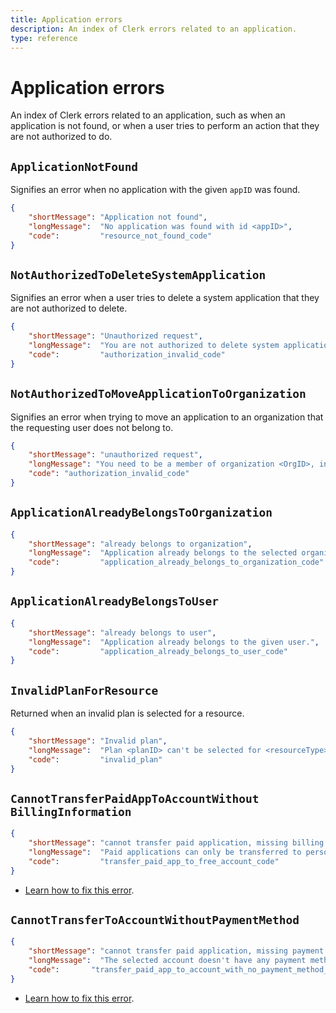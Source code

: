 ```yaml
---
title: Application errors
description: An index of Clerk errors related to an application.
type: reference
---
```


# Application errors

An index of Clerk errors related to an application, such as when an application is not found, or when a user tries to perform an action that they are not authorized to do.

## `ApplicationNotFound`

Signifies an error when no application with the given `appID` was found.

```json {{ prettier: false }}
{
    "shortMessage": "Application not found",
    "longMessage":  "No application was found with id <appID>",
    "code":         "resource_not_found_code"
}
```

## <code>NotAuthorizedToDelete<wbr />SystemApplication</code>

Signifies an error when a user tries to delete a system application that they are not authorized to delete.

```json {{ prettier: false }}
{
    "shortMessage": "Unauthorized request",
    "longMessage":  "You are not authorized to delete system application <applicationID>",
    "code":         "authorization_invalid_code"
}
```

## <code>NotAuthorizedToMove<wbr />ApplicationToOrganization</code>

Signifies an error when trying to move an application to an organization that the requesting user does not belong to.

```json {{ prettier: false }}
{
    "shortMessage": "unauthorized request",
    "longMessage": "You need to be a member of organization <OrgID>, in order to move application <AppID>.",
    "code": "authorization_invalid_code"
}
```

## <code>ApplicationAlready<wbr />BelongsToOrganization</code>

```json {{ prettier: false }}
{
    "shortMessage": "already belongs to organization",
    "longMessage":  "Application already belongs to the selected organization.",
    "code":         "application_already_belongs_to_organization_code"
}
```

## <code>ApplicationAlready<wbr />BelongsToUser</code>

```json {{ prettier: false }}
{
    "shortMessage": "already belongs to user",
    "longMessage":  "Application already belongs to the given user.",
    "code":         "application_already_belongs_to_user_code"
}
```

## `InvalidPlanForResource`

Returned when an invalid plan is selected for a resource.

```json {{ prettier: false }}
{
    "shortMessage": "Invalid plan",
    "longMessage":  "Plan <planID> can't be selected for <resourceType> <resourceID>", 
    "code":         "invalid_plan"
}
```

## <code>CannotTransferPaidApp<wbr />ToAccountWithout<wbr />BillingInformation</code>

```json {{ prettier: false }}
{
    "shortMessage": "cannot transfer paid application, missing billing info",
    "longMessage":  "Paid applications can only be transferred to personal workspaces or organizations with billing info. Add the necessary billing info and try again.",
    "code":         "transfer_paid_app_to_free_account_code"
}
```

- [Learn how to fix this error](/docs/guides/transferring-your-app).

## <code>CannotTransferToAccount<wbr />WithoutPaymentMethod</code>

```json {{ prettier: false }}
{
    "shortMessage": "cannot transfer paid application, missing payment method",
    "longMessage":  "The selected account doesn't have any payment methods associated with it.",
    "code":       "transfer_paid_app_to_account_with_no_payment_method_code"
}
```

- [Learn how to fix this error](/docs/guides/transferring-your-app).
